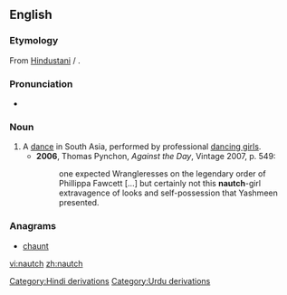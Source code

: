 ==English==
{{wikipedia}}

===Etymology===
From [[Hindustani]] {{term|नाच|tr=nāc|sc=Deva|lang=hi}} / {{term|ناچ|tr=nāc|sc=ur-Arab|lang=ur}}.

===Pronunciation===
* {{IPA|/nɔːtʃ/}}

===Noun===
{{en-noun|-}}

# A [[dance]] in South Asia, performed by professional [[dancing girls]].
#* '''2006''', Thomas Pynchon, ''Against the Day'', Vintage 2007, p. 549:
#*: one expected Wrangleresses on the legendary order of Phillippa Fawcett [...] but certainly not this '''nautch'''-girl extravagence of looks and self-possession that Yashmeen presented.

===Anagrams===
* [[chaunt#English|chaunt]]

[[Category:Hindi derivations]]
[[Category:Urdu derivations]]

[[vi:nautch]]
[[zh:nautch]]